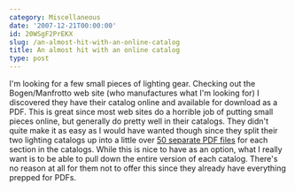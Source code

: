 ```yaml
---
category: Miscellaneous
date: '2007-12-21T00:00:00'
id: 20WSgF2PrEKX
slug: /an-almost-hit-with-an-online-catalog
title: An almost hit with an online catalog
type: post
---
```


I'm looking for a few small pieces of lighting gear. Checking out
the Bogen/Manfrotto web site (who manufactures what I'm looking
for) I discovered they have their catalog online and available for
download as a PDF. This is great since most web sites do a horrible
job of putting small pieces online, but generally do pretty well in
their catalogs. They didn't quite make it as easy as I would have
wanted though since they split their two lighting catalogs up into
a little over
[50 separate PDF files](http://www.manfrotto.com/Jahia/site/manfrotto/cache/offonce/pid/4014)
for each section in the catalogs. While this is nice to have as an
option, what I really want is to be able to pull down the entire
version of each catalog. There's no reason at all for them not to
offer this since they already have everything prepped for PDFs.